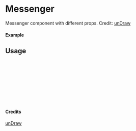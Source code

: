 
<Meta of={Messenger} title="unDraw/Messenger" />

# Messenger

Messenger component with different props.
Credit: [unDraw](https://undraw.co/illustrations)

#### Example

<Canvas of={Messenger.Primary} />

## Usage

```ts
import { Messenger } from "yadl-ui";

const Example = () => {
  return (
      <Messenger />
  );
};

export default Example;
```

#### Credits
[unDraw](https://undraw.co/illustrations)
